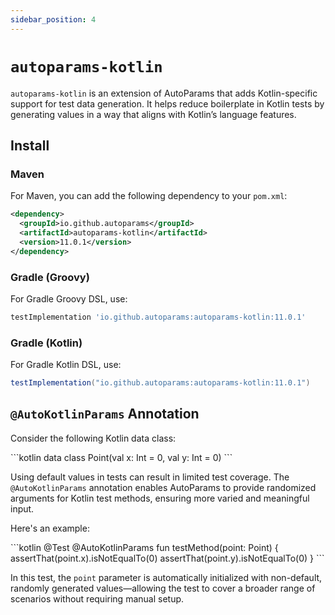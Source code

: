 ```yaml
---
sidebar_position: 4
---
```



# `autoparams-kotlin`

`autoparams-kotlin` is an extension of AutoParams that adds Kotlin-specific support for test data generation. It helps reduce boilerplate in Kotlin tests by generating values in a way that aligns with Kotlin’s language features.

## Install

### Maven

For Maven, you can add the following dependency to your `pom.xml`:

```xml
<dependency>
  <groupId>io.github.autoparams</groupId>
  <artifactId>autoparams-kotlin</artifactId>
  <version>11.0.1</version>
</dependency>
```

### Gradle (Groovy)

For Gradle Groovy DSL, use:

```gradle
testImplementation 'io.github.autoparams:autoparams-kotlin:11.0.1'
```

### Gradle (Kotlin)

For Gradle Kotlin DSL, use:

```gradle
testImplementation("io.github.autoparams:autoparams-kotlin:11.0.1")
```

## `@AutoKotlinParams` Annotation

Consider the following Kotlin data class:

<JavaKotlinCodeBlock>
```kotlin
data class Point(val x: Int = 0, val y: Int = 0)
```
</JavaKotlinCodeBlock>

Using default values in tests can result in limited test coverage. The `@AutoKotlinParams` annotation enables AutoParams to provide randomized arguments for Kotlin test methods, ensuring more varied and meaningful input.

Here's an example:

<JavaKotlinCodeBlock>
```kotlin
@Test
@AutoKotlinParams
fun testMethod(point: Point) {
    assertThat(point.x).isNotEqualTo(0)
    assertThat(point.y).isNotEqualTo(0)
}
```
</JavaKotlinCodeBlock>

In this test, the `point` parameter is automatically initialized with non-default, randomly generated values—allowing the test to cover a broader range of scenarios without requiring manual setup.

